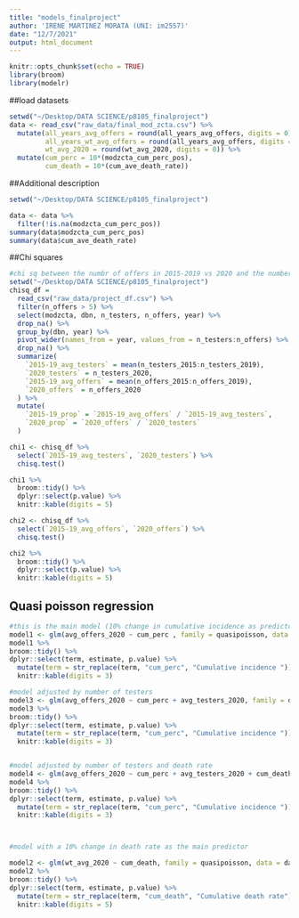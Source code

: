 ```yaml
---
title: "models_finalproject"
author: 'IRENE MARTINEZ MORATA (UNI: im2557)'
date: "12/7/2021"
output: html_document
---
```


```r
knitr::opts_chunk$set(echo = TRUE)
library(broom)
library(modelr)
```
##load datasets

```r
setwd("~/Desktop/DATA SCIENCE/p8105_finalproject")
data <- read_csv("raw_data/final_mod_zcta.csv") %>% 
  mutate(all_years_avg_offers = round(all_years_avg_offers, digits = 0), 
         all_years_wt_avg_offers = round(all_years_avg_offers, digits = 0),
         wt_avg_2020 = round(wt_avg_2020, digits = 0)) %>% 
  mutate(cum_perc = 10*(modzcta_cum_perc_pos),
         cum_death = 10*(cum_ave_death_rate))
```
##Additional description
```r
setwd("~/Desktop/DATA SCIENCE/p8105_finalproject")

data <- data %>% 
  filter(!is.na(modzcta_cum_perc_pos))
summary(data$modzcta_cum_perc_pos)
summary(data$cum_ave_death_rate)


```

##Chi squares

```r
#chi sq between the numbr of offers in 2015-2019 vs 2020 and the number of testers 2015-2019 vs 2020
setwd("~/Desktop/DATA SCIENCE/p8105_finalproject")
chisq_df =
  read_csv("raw_data/project_df.csv") %>%
  filter(n_offers > 5) %>% 
  select(modzcta, dbn, n_testers, n_offers, year) %>%
  drop_na() %>% 
  group_by(dbn, year) %>% 
  pivot_wider(names_from = year, values_from = n_testers:n_offers) %>%
  drop_na() %>% 
  summarize(
    `2015-19_avg_testers` = mean(n_testers_2015:n_testers_2019),
    `2020_testers` = n_testers_2020,
    `2015-19_avg_offers` = mean(n_offers_2015:n_offers_2019),
    `2020_offers` = n_offers_2020
  ) %>% 
  mutate(
    `2015-19_prop` = `2015-19_avg_offers` / `2015-19_avg_testers`,
    `2020_prop` = `2020_offers` / `2020_testers`
  )

chi1 <- chisq_df %>% 
  select(`2015-19_avg_testers`, `2020_testers`) %>% 
  chisq.test() 

chi1 %>% 
  broom::tidy() %>% 
  dplyr::select(p.value) %>% 
  knitr::kable(digits = 5)

chi2 <- chisq_df %>% 
  select(`2015-19_avg_offers`, `2020_offers`) %>% 
  chisq.test() 

chi2 %>% 
  broom::tidy() %>% 
  dplyr::select(p.value) %>% 
  knitr::kable(digits = 5)

```



## Quasi poisson regression

```r

#this is the main model (10% change in cumulative incidence as predictor)
model1 <- glm(avg_offers_2020 ~ cum_perc , family = quasipoisson, data = data)
model1 %>% 
broom::tidy() %>% 
dplyr::select(term, estimate, p.value) %>% 
  mutate(term = str_replace(term, "cum_perc", "Cumulative incidence ")) %>% 
  knitr::kable(digits = 3)

#model adjusted by number of testers
model3 <- glm(avg_offers_2020 ~ cum_perc + avg_testers_2020, family = quasipoisson, data = data)
model3 %>% 
broom::tidy() %>% 
dplyr::select(term, estimate, p.value) %>% 
  mutate(term = str_replace(term, "cum_perc", "Cumulative incidence ")) %>% 
  knitr::kable(digits = 3)


#model adjusted by number of testers and death rate
model4 <- glm(avg_offers_2020 ~ cum_perc + avg_testers_2020 + cum_death, family = quasipoisson, data = data)
model4 %>% 
broom::tidy() %>% 
dplyr::select(term, estimate, p.value) %>% 
  mutate(term = str_replace(term, "cum_perc", "Cumulative incidence ")) %>% 
  knitr::kable(digits = 3)



#model with a 10% change in death rate as the main predictor

model2 <- glm(wt_avg_2020 ~ cum_death, family = quasipoisson, data = data)
model2 %>% 
broom::tidy() %>% 
dplyr::select(term, estimate, p.value) %>% 
  mutate(term = str_replace(term, "cum_death", "Cumulative death rate")) %>% 
  knitr::kable(digits = 5)

```
